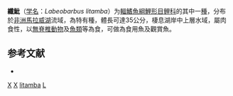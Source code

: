 {{Speciesbox
| taxon = Labeobarbus litamba
| binomial_authority = [[Keilhack|Keilhack]], 1908
| status = LC
| status_system = IUCN3.1
| synonyms = *''Barbus limbata''<br /><small>Keilhack, 1908</small> ''
*''Barbus litamba''<br /><small>Keilhack, 1908</small> ''
*''Barbus rhoadesii''<br /><small>Boulenger, 1908</small> ''
}}

'''纖魮'''（[[学名|学名]]：''Labeobarbus litamba''）为[[輻鰭魚綱|輻鰭魚綱]][[鯉形目|鯉形目]][[鲤科|鲤科]]的其中一[[種|種]]，分布於[[非洲|非洲]][[馬拉威湖|馬拉威湖]]流域，為特有種，體長可達35公分，棲息湖岸中上層水域，屬肉食性，以[[無脊椎動物|無脊椎動物]]及[[魚類|魚類]]等為食，可做為食用魚及觀賞魚。

==参考文献==
*{{FishBase_species|genus=Labeobarbus|species=litamba|year=2012|month=1}}

{{鯉形目小作品}}
{{Taxonbar}}
[[Category:食用魚|X]]
[[Category:觀賞魚|X]]
[[Category:Labeobarbus|litamba]]
[[Category:1908年描述的魚類|L]]